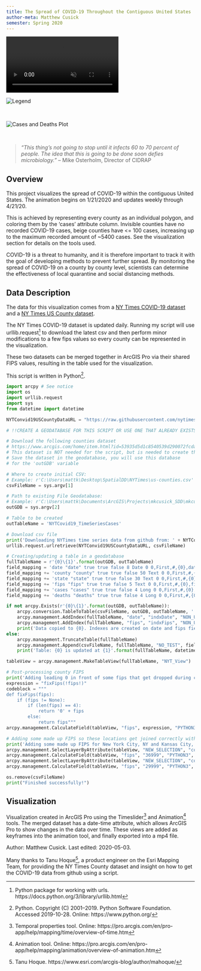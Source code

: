 ```yaml
---
title: The Spread of COVID-19 Throughout the Contiguous United States
author-meta: Matthew Cusick
semester: Spring 2020
---
```


<!-- VIDEO ON LOOP: see styles.css for formatting -->
<div class="video-wrapper">
  <video id="scaledvideo" controls preload="true" autoplay loop muted>
    <source src="https://drdavis.space/teaching/ds/sdd/media/2020/05/MapHD.mp4" type="video/mp4" >
  </video>
</div>

![](https://drdavis.space/teaching/ds/sdd/media/2020/05/Legend.png 'Legend')

<br />

![](https://drdavis.space/teaching/ds/sdd/media/2020/05/CasesDeaths.png 'Cases and Deaths Plot')

<br />

> *"This thing's not going to stop until it infects 60 to 70 percent of people. The idea that this is going to be done soon defies microbiology."* -- Mike Osterholm, Director of CIDRAP

## Overview
This project visualizes the spread of COVID-19 within the contiguous United States. The animation begins on 1/21/2020 and updates weekly through 4/21/20.

This is achieved by representing every county as an individual polygon, and coloring them by the 'cases' attribute column. Invisible counties have no recorded COVID-19 cases, beige counties have <= 100 cases, increasing up to the maximum recorded amount of ~5400 cases. See the visualization section for details on the tools used.

COVID-19 is a threat to humanity, and it is therefore important to track it with the goal of developing methods to prevent further spread. By monitoring the spread of COVID-19 on a county by county level, scientists can determine the effectiveness of local quarantine and social distancing methods.

## Data Description
The data for this visualization comes from a [NY Times COVID-19 dataset](https://raw.githubusercontent.com/nytimes/covid-19-data/master/us-counties.csv) and a [NY Times US County dataset](https://www.arcgis.com/home/item.html?id=53935d5d1c8540539d290072fcda77c1).

The NY Times COVID-19 dataset is updated daily. Running my script will use urllib.request[^urllib] to download the latest csv and then perform minor modifications
to a few fips values so every county can be represented in the visualization.

These two datasets can be merged together in ArcGIS Pro via their shared FIPS values, resulting in the table used for the visualization.

This script is written in Python[^python].

```python
import arcpy # See notice
import os
import urllib.request
import sys
from datetime import datetime

NYTConvid19USCountyDataURL = "https://raw.githubusercontent.com/nytimes/covid-19-data/master/us-counties.csv"

# !!CREATE A GEODATABASE FOR THIS SCRIPT OR USE ONE THAT ALREADY EXISTS!!

# Download the following counties dataset
# https://www.arcgis.com/home/item.html?id=53935d5d1c8540539d290072fcda77c1
# This dataset is NOT needed for the script, but is needed to create the visualization       
# Save the dataset in the geodatabase, you will use this database
# for the 'outGDB' variable

# Where to create initial CSV:
# Example: r'C:\Users\mattk\Desktop\SpatialDD\NYTimes\us-counties.csv' without the r' '
csvFileName = sys.argv[1]

# Path to existing File Geodatabase:
# Example: r'C:\Users\mattk\Documents\ArcGIS\Projects\mkcusick_SDD\mkcusick_SDD.gdb' without the r' '
outGDB = sys.argv[2]

# Table to be created
outTableName = 'NYTCovid19_TimeSeriesCases'

# Download csv file
print('Downloading NYTimes time series data from github from: ' + NYTConvid19USCountyDataURL)
urllib.request.urlretrieve(NYTConvid19USCountyDataURL, csvFileName)

# Creating/updating a table in a geodatabase
fullTableName = r'{0}\{1}'.format(outGDB, outTableName)
field_mapping = 'date "date" true true false 8 Date 0 0,First,#,{0},date,-1,-1;'.format(csvFileName)
field_mapping += 'county "county" true true false 50 Text 0 0,First,#,{0},county,0,50;'.format(csvFileName)
field_mapping += 'state "state" true true false 30 Text 0 0,First,#,{0},state,0,20;'.format(csvFileName)
field_mapping += 'fips "fips" true true false 5 Text 0 0,First,#,{0},fips,-1,-1;'.format(csvFileName)
field_mapping += 'cases "cases" true true false 4 Long 0 0,First,#,{0},cases,-1,-1;'.format(csvFileName)
field_mapping += 'deaths "deaths" true true false 4 Long 0 0,First,#,{0},deaths,-1,-1'.format(csvFileName)

if not arcpy.Exists(r'{0}\{1}'.format(outGDB, outTableName)):
    arcpy.conversion.TableToTable(csvFileName, outGDB, outTableName, '', field_mapping, '')
    arcpy.management.AddIndex(fullTableName, "date", "indxDate", "NON_UNIQUE", "NON_ASCENDING")
    arcpy.management.AddIndex(fullTableName, "fips", "indxFips", "NON_UNIQUE", "NON_ASCENDING")
    print('Data copied to {0}. Indexes are created on date and fips fields at {1}'.format(fullTableName, datetime.now().strftime('%Y-%m-%d %H:%M:%S')))
else:
    arcpy.management.TruncateTable(fullTableName)
    arcpy.management.Append(csvFileName, fullTableName, "NO_TEST", field_mapping, '', '')
    print('Table: {0} is updated at {1}'.format(fullTableName, datetime.now().strftime('%Y-%m-%d %H:%M:%S')))

tableView = arcpy.management.MakeTableView(fullTableName, "NYT_View")

# Post-processing county FIPS
print('Adding leading 0 in front of some fips that get dropped during conversion process')
expression = "fixFips(!fips!)"
codeblock = """
def fixFips(fips):
    if (fips != None):
        if (len(fips) == 4):
            return '0' + fips
        else:
            return fips"""
arcpy.management.CalculateField(tableView, "fips", expression, "PYTHON3", codeblock)

# Adding some made up FIPS so these locations get joined correctly with US County Data
print('Adding some made up FIPS for New York City, NY and Kansas City, MO')
arcpy.management.SelectLayerByAttribute(tableView, "NEW_SELECTION", "county = 'New York City' And state = 'New York'", None)
arcpy.management.CalculateField(tableView, "fips", "36999", "PYTHON3", '')
arcpy.management.SelectLayerByAttribute(tableView, "NEW_SELECTION", "county = 'Kansas City' And state = 'Missouri'", None)
arcpy.management.CalculateField(tableView, "fips", "29999", "PYTHON3", '')

os.remove(csvFileName)
print("Finished successfully!")

```
## Visualization
Visualization created in ArcGIS Pro using the Timeslider[^timeslider] and Animation[^animation] tools. The merged dataset has a date-time attribute, which allows ArcGIS Pro to show changes in the data over time. These views are added as keyframes into the animation tool, and finally exported into a mp4 file.

<div class="credit-line">
Author: Matthew Cusick.
Last edited: 2020-05-03.

Many thanks to Tanu Hoque[^Tanu], a product engineer on the Esri Mapping Team, for providing the NY Times County dataset and insight on how to
get the COVID-19 data from github using a script.
</div>

[^python]: Python. Copyright (C) 2001--2019. Python Software Foundation. Accessed 2019-10-28. Online: https://www.python.org/
[^animation]: Animation tool. Online: https://pro.arcgis.com/en/pro-app/help/mapping/animation/overview-of-animation.htm
[^timeslider]: Temporal properties tool. Online: https://pro.arcgis.com/en/pro-app/help/mapping/time/overview-of-time.htm
[^urllib]: Python package for working with urls. https://docs.python.org/3/library/urllib.html
[^Tanu]: Tanu Hoque. https://www.esri.com/arcgis-blog/author/mahoque/
